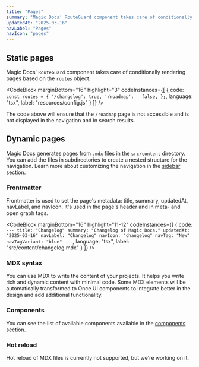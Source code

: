 ```yaml
---
title: "Pages"
summary: "Magic Docs' RouteGuard component takes care of conditionally rendering pages based on your settings."
updatedAt: "2025-03-16"
navLabel: "Pages"
navIcon: "pages"
---
```


## Static pages

Magic Docs' `RouteGuard` component takes care of conditionally rendering pages based on the `routes` object.

<CodeBlock
    marginBottom="16"
    highlight="3"
    codeInstances={[
  {
    code:
`const routes = {
    '/changelog': true,
    '/roadmap':   false,
};`,
    language: "tsx",
    label: "resources/config.js"
  }
]} />

The code above will ensure that the `/roadmap` page is not accessible and is not displayed in the navigation and in search results.

## Dynamic pages

Magic Docs generates pages from `.mdx` files in the `src/content` directory. You can add the files in subdirectories to create a nested structure for the navigation. Learn more about customizing the navigation in the [sidebar](/magic-docs/sidebar) section.

### Frontmatter

Frontmatter is used to set the page's metadata: title, summary, updatedAt, navLabel, and navIcon. It's used in the page's header and in meta- and open graph tags.

<CodeBlock
    marginBottom="16"
    highlight="11-12"
    codeInstances={[
      {
        code:
`---
title: "Changelog"
summary: "Changelog of Magic Docs."
updatedAt: "2025-03-16"
navLabel: "Changelog"
navIcon: "changelog"
navTag: "New"
navTagVariant: "blue"
---`,
        language: "tsx",
        label: "src/content/changelog.mdx"
      }
    ]}
/>

### MDX syntax

You can use MDX to write the content of your projects. It helps you write rich and dynamic content with minimal code. Some MDX elements will be automatically transformed to Once UI components to integrate better in the design and add additional functionality.

### Components

You can see the list of available components available in the [components](/magic-docs/components) section.

### Hot reload

Hot reload of MDX files is currently not supported, but we're working on it.